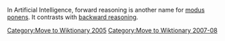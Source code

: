 [[Category:Move to Wiktionary 2005]]
[[Category:Move to Wiktionary 2007-08]]
In Artificial Intelligence, forward reasoning is another name for [[modus ponens]]. It contrasts with [[backward reasoning]].